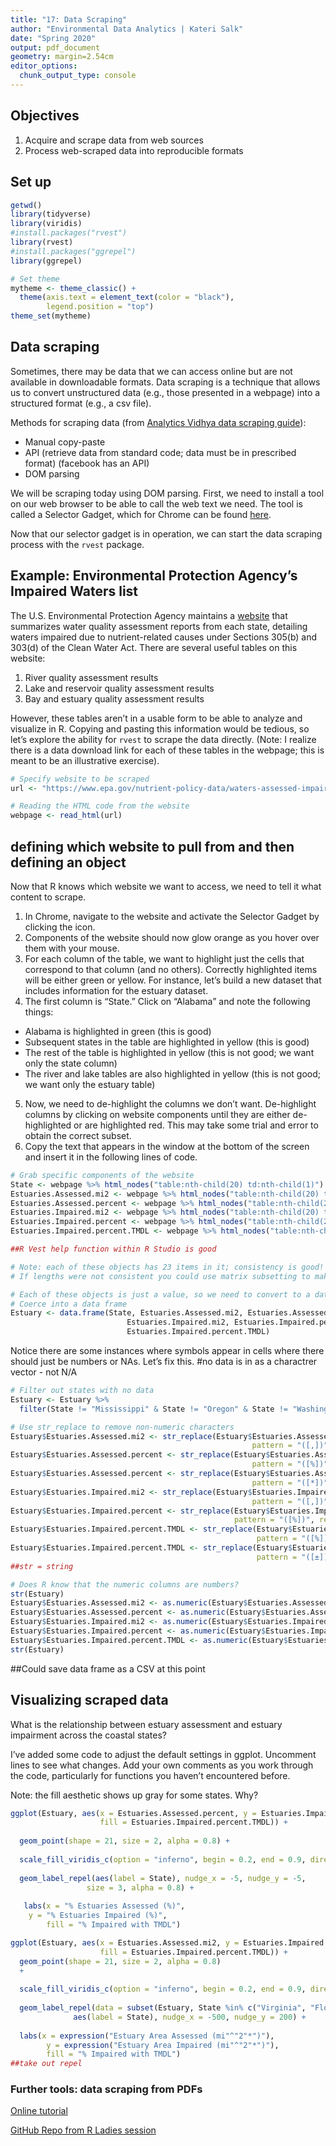 ```yaml
---
title: "17: Data Scraping"
author: "Environmental Data Analytics | Kateri Salk"
date: "Spring 2020"
output: pdf_document
geometry: margin=2.54cm
editor_options: 
  chunk_output_type: console
---
```


## Objectives
1. Acquire and scrape data from web sources
2. Process web-scraped data into reproducible formats

## Set up
```r
getwd()
library(tidyverse)
library(viridis)
#install.packages("rvest")
library(rvest)
#install.packages("ggrepel")
library(ggrepel)

# Set theme
mytheme <- theme_classic() +
  theme(axis.text = element_text(color = "black"), 
        legend.position = "top")
theme_set(mytheme)
```

## Data scraping
Sometimes, there may be data that we can access online but are not available in downloadable formats. Data scraping is a technique that allows us to convert unstructured data (e.g., those presented in a webpage) into a structured format (e.g., a csv file). 

Methods for scraping data (from [Analytics Vidhya data scraping guide](https://www.analyticsvidhya.com/blog/2017/03/beginners-guide-on-web-scraping-in-r-using-rvest-with-hands-on-knowledge/)): 

* Manual copy-paste
* API (retrieve data from standard code; data must be in prescribed format) (facebook has an API)
* DOM parsing

We will be scraping today using DOM parsing. First, we need to install a tool on our web browser to be able to call the web text we need. The tool is called a Selector Gadget, which for Chrome can be found [here](https://chrome.google.com/webstore/detail/selectorgadget/mhjhnkcfbdhnjickkkdbjoemdmbfginb?hl=en). 

Now that our selector gadget is in operation, we can start the data scraping process with the `rvest` package. 

## Example: Environmental Protection Agency's Impaired Waters list

The U.S. Environmental Protection Agency maintains a [website](https://www.epa.gov/nutrient-policy-data/waters-assessed-impaired-due-nutrient-related-causes) that summarizes water quality assessment reports from each state, detailing waters impaired due to nutrient-related causes under Sections 305(b) and 303(d) of the Clean Water Act. There are several useful tables on this website: 

1. River quality assessment results
2. Lake and reservoir quality assessment results
3. Bay and estuary quality assessment results

However, these tables aren't in a usable form to be able to analyze and visualize in R. Copying and pasting this information would be tedious, so let's explore the ability for `rvest` to scrape the data directly. (Note: I realize there is a data download link for each of these tables in the webpage; this is meant to be an illustrative exercise).

```r
# Specify website to be scraped
url <- "https://www.epa.gov/nutrient-policy-data/waters-assessed-impaired-due-nutrient-related-causes"

# Reading the HTML code from the website
webpage <- read_html(url)
```
## defining which website to pull from and then defining an object 

Now that R knows which website we want to access, we need to tell it what content to scrape. 

1. In Chrome, navigate to the website and activate the Selector Gadget by clicking the icon. 
2. Components of the website should now glow orange as you hover over them with your mouse. 
3. For each column of the table, we want to highlight just the cells that correspond to that column (and no others). Correctly highlighted items will be either green or yellow. For instance, let's build a new dataset that includes information for the estuary dataset. 
4. The first column is "State." Click on "Alabama" and note the following things: 

* Alabama is highlighted in green (this is good)
* Subsequent states in the table are highlighted in yellow (this is good)
* The rest of the table is highlighted in yellow (this is not good; we want only the state column)
* The river and lake tables are also highlighted in yellow (this is not good; we want only the estuary table)

5. Now, we need to de-highlight the columns we don't want. De-highlight columns by clicking on website components until they are either de-highlighted or are highlighted red. This may take some trial and error to obtain the correct subset. 
6. Copy the text that appears in the window at the bottom of the screen and insert it in the following lines of code.
```r
# Grab specific components of the website
State <- webpage %>% html_nodes("table:nth-child(20) td:nth-child(1)") %>% html_text()
Estuaries.Assessed.mi2 <- webpage %>% html_nodes("table:nth-child(20) td:nth-child(2)") %>% html_text()
Estuaries.Assessed.percent <- webpage %>% html_nodes("table:nth-child(20) td:nth-child(3)") %>% html_text()
Estuaries.Impaired.mi2 <- webpage %>% html_nodes("table:nth-child(20) td:nth-child(4)") %>% html_text()
Estuaries.Impaired.percent <- webpage %>% html_nodes("table:nth-child(20) td:nth-child(5)") %>% html_text()
Estuaries.Impaired.percent.TMDL <- webpage %>% html_nodes("table:nth-child(20) td:nth-child(6)") %>% html_text()

##R Vest help function within R Studio is good 

# Note: each of these objects has 23 items in it; consistency is good!
# If lengths were not consistent you could use matrix subsetting to make consistent

# Each of these objects is just a value, so we need to convert to a data frame
# Coerce into a data frame
Estuary <- data.frame(State, Estuaries.Assessed.mi2, Estuaries.Assessed.percent, 
                          Estuaries.Impaired.mi2, Estuaries.Impaired.percent, 
                          Estuaries.Impaired.percent.TMDL)
```

Notice there are some instances where symbols appear in cells where there should just be numbers or NAs. Let's fix this. #no data is in as a charactrer vector - not N/A 

```r
# Filter out states with no data
Estuary <- Estuary %>%
  filter(State != "Mississippi" & State != "Oregon" & State != "Washington")

# Use str_replace to remove non-numeric characters
Estuary$Estuaries.Assessed.mi2 <- str_replace(Estuary$Estuaries.Assessed.mi2,
                                                      pattern = "([,])", replacement = "")  
Estuary$Estuaries.Assessed.percent <- str_replace(Estuary$Estuaries.Assessed.percent,
                                                      pattern = "([%])", replacement = "")
Estuary$Estuaries.Assessed.percent <- str_replace(Estuary$Estuaries.Assessed.percent,
                                                      pattern = "([*])", replacement = "")
Estuary$Estuaries.Impaired.mi2 <- str_replace(Estuary$Estuaries.Impaired.mi2,
                                                      pattern = "([,])", replacement = "")  
Estuary$Estuaries.Impaired.percent <- str_replace(Estuary$Estuaries.Impaired.percent, 
                                                  pattern = "([%])", replacement = "")
Estuary$Estuaries.Impaired.percent.TMDL <- str_replace(Estuary$Estuaries.Impaired.percent.TMDL, 
                                                       pattern = "([%])", replacement = "")
Estuary$Estuaries.Impaired.percent.TMDL <- str_replace(Estuary$Estuaries.Impaired.percent.TMDL, 
                                                       pattern = "([±])", replacement = "")
##str = string 

# Does R know that the numeric columns are numbers?
str(Estuary)
Estuary$Estuaries.Assessed.mi2 <- as.numeric(Estuary$Estuaries.Assessed.mi2)
Estuary$Estuaries.Assessed.percent <- as.numeric(Estuary$Estuaries.Assessed.percent)
Estuary$Estuaries.Impaired.mi2 <- as.numeric(Estuary$Estuaries.Impaired.mi2)
Estuary$Estuaries.Impaired.percent <- as.numeric(Estuary$Estuaries.Impaired.percent)
Estuary$Estuaries.Impaired.percent.TMDL <- as.numeric(Estuary$Estuaries.Impaired.percent.TMDL)
str(Estuary)

```

##Could save data frame as a CSV at this point

## Visualizing scraped data

What is the relationship between estuary assessment and estuary impairment across the coastal states? 

>

I've added some code to adjust the default settings in ggplot. Uncomment lines to see what changes. Add your own comments as you work through the code, particularly for functions you haven't encountered before. 

Note: the fill aesthetic shows up gray for some states. Why?

> 

```r

ggplot(Estuary, aes(x = Estuaries.Assessed.percent, y = Estuaries.Impaired.percent, 
                    fill = Estuaries.Impaired.percent.TMDL)) +
  
  geom_point(shape = 21, size = 2, alpha = 0.8) + 
  
  scale_fill_viridis_c(option = "inferno", begin = 0.2, end = 0.9, direction = -1) +
   
  geom_label_repel(aes(label = State), nudge_x = -5, nudge_y = -5, 
                 size = 3, alpha = 0.8) +  
  
   labs(x = "% Estuaries Assessed (%)",
    y = "% Estuaries Impaired (%)", 
        fill = "% Impaired with TMDL")  

ggplot(Estuary, aes(x = Estuaries.Assessed.mi2, y = Estuaries.Impaired.mi2, 
                    fill = Estuaries.Impaired.percent.TMDL)) +
  geom_point(shape = 21, size = 2, alpha = 0.8) 
  + 
  
  scale_fill_viridis_c(option = "inferno", begin = 0.2, end = 0.9, direction = -1) +
  
  geom_label_repel(data = subset(Estuary, State %in% c("Virginia", "Florida", "Louisiana", "Texas")), 
              aes(label = State), nudge_x = -500, nudge_y = 200) +
  
  labs(x = expression("Estuary Area Assessed (mi"^"2"*")"),
        y = expression("Estuary Area Impaired (mi"^"2"*")"), 
        fill = "% Impaired with TMDL")
##take out repel

```

### Further tools: data scraping from PDFs

[Online tutorial](https://blog.datazar.com/extracting-pdf-text-with-r-and-creating-tidy-data-f399011549cc)

[GitHub Repo from R Ladies session](https://github.com/rladies/meetup-presentations_rtp/tree/master/2019-10-10-data-from-pdf)